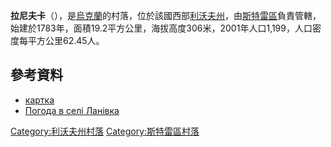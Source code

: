 {{Multiple issues|
{{No footnotes|time=2020-08-23T03:17:34+00:00}}
{{refimprove|time=2020-08-23T03:17:34+00:00}}
}}
{{coord|49|18|34|N|23|45|46|E|scale:100000|display=title}}

'''拉尼夫卡'''（{{lang-uk|Ланівка}}），是[[烏克蘭|烏克蘭]]的村落，位於該國西部[[利沃夫州|利沃夫州]]，由[[斯特雷區|斯特雷區]]負責管轄，始建於1783年，面積19.2平方公里，海拔高度306米，2001年人口1,199，人口密度每平方公里62.45人。

==參考資料==
* [http://gska2.rada.gov.ua/pls/z7502/A005?rdat1=19.10.2009&rf7571=21326 картка]{{dead link|date=2018年3月 |bot=InternetArchiveBot |fix-attempted=yes }}
* [http://weather.in.ua/ua/l'vovskaja/13040 Погода в селі Ланівка]{{Wayback|url=http://weather.in.ua/ua/l%27vovskaja/13040 |date=20111221141742 }}

{{DEFAULTSORT:Ланівка}}
[[Category:利沃夫州村落|Category:利沃夫州村落]]
[[Category:斯特雷區村落|Category:斯特雷區村落]]


{{Lviv-geo-stub}}